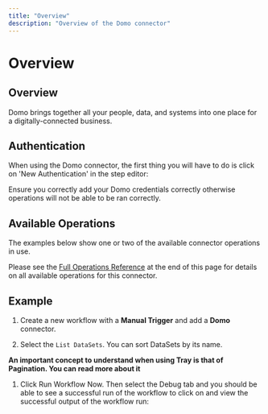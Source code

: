 ```yaml
---
title: "Overview"
description: "Overview of the Domo connector"
---
```


# Overview

## Overview

Domo brings together all your people, data, and systems into one place for a digitally-connected business.

## Authentication

When using the Domo connector, the first thing you will have to do is click on 'New Authentication' in the step editor:

Ensure you correctly add your Domo credentials correctly otherwise operations will not be able to be ran correctly.

## Available Operations

The examples below show one or two of the available connector operations in use.

Please see the [Full Operations Reference](#operationsFull) at the end of this page for details on all available operations for this connector.

## Example

1. Create a new workflow with a **Manual Trigger** and add a **Domo** connector.

1. Select the `List DataSets`. You can sort DataSets by its name.

**An important concept to understand when using Tray is that of Pagination. You can read more about it  <Content type link TBD>**

1. Click Run Workflow Now. Then select the Debug tab and you should be able to see a successful run of the workflow to click on and view the successful output of the workflow run:

